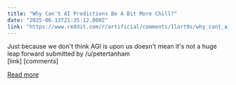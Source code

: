 ```yaml
---
title: "Why Can't AI Predictions Be A Bit More Chill?"
date: "2025-06-13T21:35:12.000Z"
link: "https://www.reddit.com/r/artificial/comments/1lart9s/why_cant_ai_predictions_be_a_bit_more_chill/"
---
```


Just because we don't think AGI is upon us doesn't mean it's not a huge leap forward 
    submitted by    /u/petertanham  
 [link]   [comments]

[Read more](https://www.reddit.com/r/artificial/comments/1lart9s/why_cant_ai_predictions_be_a_bit_more_chill/)
